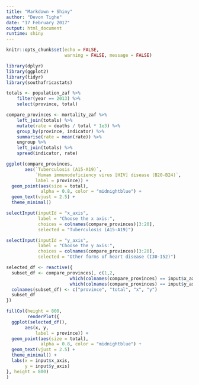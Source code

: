 ```yaml
---
title: "Markdown + Shiny"
author: "Devon Tighe"
date: "17 February 2017"
output: html_document
runtime: shiny
---
```


```r
knitr::opts_chunk$set(echo = FALSE,
                      warning = FALSE, message = FALSE)
```

```r
library(dplyr)
library(ggplot2)
library(tidyr)
library(southafricastats)

totals <- population_zaf %>% 
    filter(year == 2013) %>% 
    select(province, total)

compare_provinces <- mortality_zaf %>%
    left_join(totals) %>%
    mutate(rate = deaths / total * 1e3) %>%
    group_by(province, indicator) %>%
    summarise(rate = mean(rate)) %>%
    ungroup %>%
    left_join(totals) %>%
    spread(indicator, rate)
```

```r
ggplot(compare_provinces,
       aes(`Tuberculosis (A15-A19)`,
           `Human immunodeficiency virus [HIV] disease (B20-B24)`,
           label = province)) +
  geom_point(aes(size = total),
             alpha = 0.8, color = "midnightblue") +
  geom_text(vjust = 2.5) +
  theme_minimal()

```

```r
selectInput(inputId = "x_axis",
            label = "Choose the x axis:",
            choices = colnames(compare_provinces)[3:20],
            selected = "Tuberculosis (A15-A19)")

selectInput(inputId = "y_axis",
            label = "Choose the y axis:",
            choices = colnames(compare_provinces)[3:20],
            selected = "Other forms of heart disease (I30-I52)")
```

```r
selected_df <- reactive({
  subset_df <- compare_provinces[, c(1,2,
                        which(colnames(compare_provinces) == input$x_axis),
                        which(colnames(compare_provinces) == input$y_axis))]
  colnames(subset_df) <- c("province", "total", "x", "y")
  subset_df
})
```

```r
fillCol(height = 800,
        renderPlot({
  ggplot(selected_df(),
       aes(x, y,
           label = province)) +
  geom_point(aes(size = total),
             alpha = 0.8, color = "midnightblue") +
  geom_text(vjust = 2.5) +
  theme_minimal() + 
  labs(x = input$x_axis,
       y = input$y_axis)
}, height = 800)
)
```

